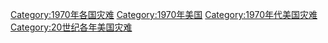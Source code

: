 [[Category:1970年各国灾难|Category:1970年各国灾难]]
[[Category:1970年美国|Category:1970年美国]]
[[Category:1970年代美国灾难|Category:1970年代美国灾难]]
[[Category:20世纪各年美国灾难|Category:20世纪各年美国灾难]]
